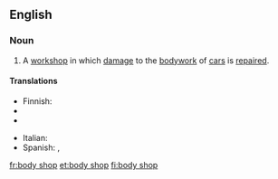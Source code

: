 ==English==

===Noun===
{{en-noun|sg=[[body]] [[shop]]}}

# A [[workshop]] in which [[damage]] to the [[bodywork]] of [[car]]s is [[repair]]ed.

====Translations====
{{trans-top|body shop}}
* Finnish: {{t-|fi|peltikorjaamo}}
* {{trreq|fr}}
* {{trreq|de}}
{{trans-mid}}
*Italian: {{t+|it|carrozzeria|f}}
* Spanish: {{t|es|chapista|f}}, {{t|es|latonería|f}}
{{trans-bottom}}

[[fr:body shop]]
[[et:body shop]]
[[fi:body shop]]